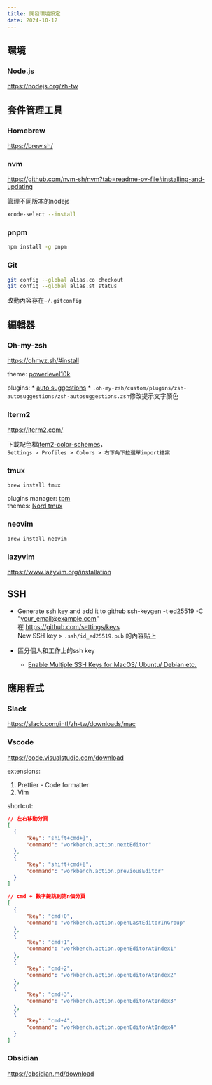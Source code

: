 ---
title: 開發環境設定
date: 2024-10-12
---

## 環境
### Node.js
https://nodejs.org/zh-tw

## 套件管理工具

### Homebrew
https://brew.sh/

### nvm
https://github.com/nvm-sh/nvm?tab=readme-ov-file#installing-and-updating

管理不同版本的nodejs

```sh
xcode-select --install
```

### pnpm
```sh
npm install -g pnpm
```

### Git
```sh
git config --global alias.co checkout
git config --global alias.st status
```

改動內容存在`~/.gitconfig`

## 編輯器

### Oh-my-zsh
https://ohmyz.sh/#install

theme: [powerlevel10k](https://github.com/romkatv/powerlevel10k?tab=readme-ov-file#getting-started)

plugins:
	* [auto suggestions](https://github.com/zsh-users/zsh-autosuggestions/tree/master)
		* `.oh-my-zsh/custom/plugins/zsh-autosuggestions/zsh-autosuggestions.zsh`修改提示文字顏色

### Iterm2
https://iterm2.com/

下載配色檔[item2-color-schemes](https://github.com/mbadolato/iTerm2-Color-Schemes/tree/master/schemes)，\
`Settings > Profiles > Colors > 右下角下拉選單import檔案`

### tmux

```sh
brew install tmux
```

plugins manager: [tpm](https://github.com/tmux-plugins/tpm)\
themes: [Nord tmux](https://www.nordtheme.com/ports/tmux)

### neovim
```sh
brew install neovim
```

### lazyvim
https://www.lazyvim.org/installation


## SSH
* Generate ssh key and add it to github
ssh-keygen -t ed25519 -C "your_email@example.com" \
在 https://github.com/settings/keys \
New SSH key > `.ssh/id_ed25519.pub` 的內容貼上

* 區分個人和工作上的ssh key
  * [Enable Multiple SSH Keys for MacOS/ Ubuntu/ Debian etc.](https://gist.github.com/bonnopc/c78920431284ce3fc2a5270016205116)

## 應用程式
### Slack
https://slack.com/intl/zh-tw/downloads/mac

### Vscode
https://code.visualstudio.com/download

extensions:
1. Prettier - Code formatter
2. Vim

shortcut:
```json
// 左右移動分頁
[
  {
      "key": "shift+cmd+]",
      "command": "workbench.action.nextEditor"
  },
  {
      "key": "shift+cmd+[",
      "command": "workbench.action.previousEditor"
  }
]
```

```json
// cmd + 數字鍵跳到第n個分頁
[
  {
      "key": "cmd+0",
      "command": "workbench.action.openLastEditorInGroup"
  },
  {
      "key": "cmd+1",
      "command": "workbench.action.openEditorAtIndex1"
  },
  {
      "key": "cmd+2",
      "command": "workbench.action.openEditorAtIndex2"
  },
  {
      "key": "cmd+3",
      "command": "workbench.action.openEditorAtIndex3"
  },
  {
      "key": "cmd+4",
      "command": "workbench.action.openEditorAtIndex4"
  }
]
```

### Obsidian
https://obsidian.md/download
